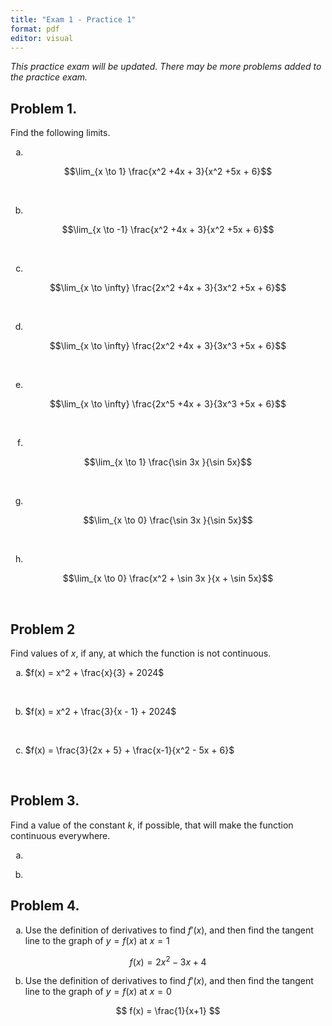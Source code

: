 ```yaml
---
title: "Exam 1 - Practice 1"
format: pdf
editor: visual
---
```


*This practice exam will be updated.  There may be more problems added to the practice exam.*

## Problem 1.

Find the following limits.

a.  

$$\lim_{x \to 1} \frac{x^2 +4x + 3}{x^2 +5x + 6}$$

\

b.  

$$\lim_{x \to -1} \frac{x^2 +4x + 3}{x^2 +5x + 6}$$

\


c.  

$$\lim_{x \to \infty} \frac{2x^2 +4x + 3}{3x^2 +5x + 6}$$

\


d.  

$$\lim_{x \to \infty} \frac{2x^2 +4x + 3}{3x^3 +5x + 6}$$

\


e.  

$$\lim_{x \to \infty} \frac{2x^5 +4x + 3}{3x^3 +5x + 6}$$

\


f.  

$$\lim_{x \to 1} \frac{\sin 3x }{\sin 5x}$$

\


g.  

$$\lim_{x \to 0} \frac{\sin 3x }{\sin 5x}$$

\


h.  

$$\lim_{x \to 0} \frac{x^2 + \sin 3x }{x + \sin 5x}$$

\



## Problem 2

Find values of $x$, if any, at which the function is not continuous.

a.  $f(x) = x^2 + \frac{x}{3} + 2024$

\

b.  $f(x) = x^2 + \frac{3}{x - 1} + 2024$

\

c.  $f(x) = \frac{3}{2x + 5} + \frac{x-1}{x^2 - 5x + 6}$

\

## Problem 3.

Find a value of the constant $k$, if possible, that will make the function continuous everywhere. 

a.
\begin{align*}
f(x) =
 \left\{\begin{array}{lr}
     x-2, & x \le 2 \\
     kx^2 + k, & x > 2  
  \end{array}\right.
\end{align*}


b.
\begin{align*}
f(x) =
 \left\{\begin{array}{lr}
     x^2 + x + 4, & x \le 0 \\
    - 9x + k^2, & x > 0
  \end{array}\right.
\end{align*}

## Problem 4.

a. Use the definition of derivatives to find $f'(x)$, and then find the tangent line to the graph of $y = f(x)$ at $x = 1$

$$
f(x) = 2x^2 -3x +4
$$

b. Use the definition of derivatives to find $f'(x)$, and then find the tangent line to the graph of $y = f(x)$ at $x = 0$

$$
f(x) = \frac{1}{x+1}
$$